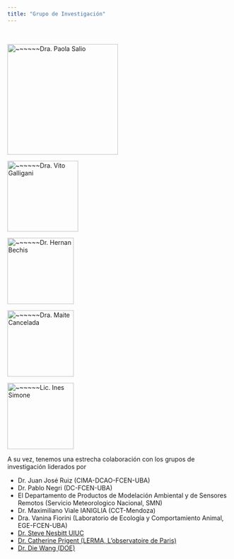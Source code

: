 ```yaml
---
title: "Grupo de Investigación"
---
```


<br/>

::: {layout-nrow=2}

[![$~~~~~~$Dra. Paola Salio](images/salio.png){width=250}](salio.qmd)

[![$~~~~~~$Dra. Vito Galligani](images/galligani.png){width=160}](galligani.qmd)

[![$~~~~~~$Dr. Hernan Bechis](images/test.jpeg){width=150}](bechis.qmd)

[![$~~~~~~$Dra. Maite Cancelada](images/test.jpeg){width=150}](cancelada.qmd)

[![$~~~~~~$Lic. Ines Simone](images/test.jpeg){width=150}](simone.qmd)

:::

A su vez, tenemos una estrecha colaboración con los grupos de investigación liderados por

* Dr. Juan José Ruiz (CIMA-DCAO-FCEN-UBA)
* Dr. Pablo Negri (DC-FCEN-UBA)
* El Departamento de Productos de Modelación Ambiental y de Sensores Remotos (Servicio Meteorologico Nacional, SMN)
* Dr. Maximiliano Viale IANIGLIA (CCT-Mendoza)
* Dra. Vanina Fiorini (Laboratorio de Ecología y Comportamiento Animal, EGE-FCEN-UBA)
* [Dr. Steve Nesbitt UIUC](https://swnesbitt.com)
* [Dr. Catherine Prigent (LERMA, L’observatoire de Paris)](http://aramis.obspm.fr/~prigent/publication.html)
* [Dr. Die Wang (DOE)](https://www.bnl.gov/staff/diewang)
